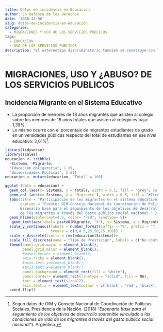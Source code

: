 ```yaml
---
title: Datos de incidencia en Educación
author: En Defensa de los Derechos
date: '2018-12-06'
slug: datos-de-incidencia-en-educación
categories:
  - MIGRACIONES Y USO DE LOS SERVICIOS PUBLICOS
tags:
  - EDUCACION
  - USO DE LOS SERVICIOS PUBLICOS
description: "El estereotipo discriminatorio también se construye con la idea de que los  inmigrantes abusan de la educación pública, pero, ¿los datos muestran eso?"
---
```

# MIGRACIONES, USO Y ¿ABUSO? DE LOS SERVICIOS PUBLICOS

## Incidencia Migrante en el Sistema Educativo

* La proporción de menores de 18 años migrantes que asisten al colegio sobre los
menores de 18 años totales que asisten al colegio es baja: 1,39%.
* Lo mismo ocurre con el porcentaje de migrantes estudiantes de grado en
universidades públicas respecto del total de estudiantes en ese nivel educativo: 2,61%^[Segun datos de OIM y Consejo Nacional de Coordinación de Políticas Sociales, Presidencia de la Nación. (2018) _“Escenario
base para el seguimiento de los objetivos de desarrollo sostenible vinculado a las condiciones de vida de los migrantes a través del gasto público social nacional”_). Argentina.].

```r
library(tidyverse)
library(scales)
educacion <- tribble(
  ~Sistema, ~Migrante,
  "Educación obligatoria", 1.39,
  "Universidades Públicas", 2.61)
educacion <- mutate(educacion, "Total" = 100)

ggplot (data = educacion) +
  geom_col (aes(x= Sistema, y = Total), width = 0.5, fill = "grey", color = "black")+
  geom_col (aes(x= Sistema, y = `Migrante`), width = 0.5, fill = "#7fcdbb", color = "black")+
  labs(title = "Participación de los migrantes en el sistema educativo", x = " ", y = " ",
       caption = "Fuente: OIM-Consejo Nacional de Coordinacion de Políticas Sociales, 2018.
       Escenario base para el seguimiento de los objetivos de desarrollo humano sostenible vinculado a las condiciones de vida
       de los migrantes a través del gasto público social nacional." )+
  geom_hline(yintercept=4.5, color= "red", linetype= 5)+
   geom_text(aes(label= paste0(Migrante, "%"), x= Sistema, y = Migrante +2.9 ))+
  scale_y_continuous(labels = number_format(suffix = "%", prefix = "", accuracy = 0.1), expression(0,4.5,25,50,75,100), 
                     breaks = c(0,4.5,25,50,75,100)) +
  scale_x_discrete(limits = rev(educacion$Sistema))+
  scale_fill_discrete(name = "Tipo de Prestación", labels = c("No contributiva", "Contributiva"))+
  theme(panel.grid.major = element_blank(),
        panel.grid.minor = element_blank(),
        #panel.border = element_blank(),
        axis.ticks = element_blank(),
        #axis.text.y=element_blank(),
        #axis.text.x=element_blank(),
        panel.background = element_rect(fill = "white"),
        panel.border= element_rect(linetype = "solid", fill = NA),
        text = element_text(size=12),
        axis.text.x = element_text(colour = c('black', 'red', 'black', 'black', 'black' ,"black")))+
  coord_flip()

```


